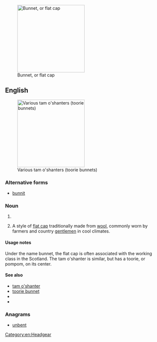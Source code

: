[[Image:Flat-cap.jpg|thumb|right|220px|Bunnet, or flat cap]]
==English==

[[Image:Tam-o-shanters.jpg|thumb|right|220px|Various tam o'shanters (toorie bunnets)]]
===Alternative forms===
* [[bunnit]]

===Noun===
{{en-noun}}

# {{alternative spelling of|bonnet}}
# {{context|Scotland|New Zealand|lang=en}} A style of [[flat cap]] traditionally made from [[wool]], commonly worn by farmers and country [[gentlemen]] in cool climates. 

====Usage notes====
Under the name bunnet, the flat cap is often associated with the working class in the Scotland. The tam o'shanter is similar, but has a toorie, or pompom, on its center.

====See also====
* [[tam o'shanter]]
* [[toorie bunnet]]
* {{pedialite|Flat cap}}
* {{pedialite|Tam o'shanter (hat)}}

===Anagrams===
* [[unbent#English|unbent]]

[[Category:en:Headgear]]